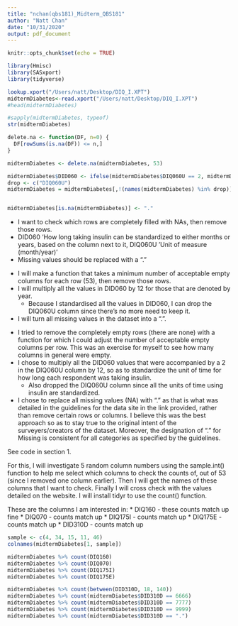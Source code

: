 ```yaml
---
title: "nchan(qbs181)_Midterm_QBS181"
author: "Natt Chan"
date: "10/31/2020"
output: pdf_document
---
```


```r
knitr::opts_chunk$set(echo = TRUE)
```

```r
library(Hmisc)
library(SASxport)
library(tidyverse)
```


```r
lookup.xport("/Users/natt/Desktop/DIQ_I.XPT")
midtermDiabetes<-read.xport("/Users/natt/Desktop/DIQ_I.XPT")
#head(midtermDiabetes)

#sapply(midtermDiabetes, typeof)
str(midtermDiabetes)

delete.na <- function(DF, n=0) {
  DF[rowSums(is.na(DF)) <= n,]
}

midtermDiabetes <- delete.na(midtermDiabetes, 53)

midtermDiabetes$DID060 <- ifelse(midtermDiabetes$DIQ060U == 2, midtermDiabetes$DID060*12, midtermDiabetes$DID060)
drop <- c("DIQ060U")
midtermDiabetes = midtermDiabetes[,!(names(midtermDiabetes) %in% drop)]


midtermDiabetes[is.na(midtermDiabetes)] <- "."


```

\section{1. DIQ_1.XPT file}

\subsection{a. List the data-related issues you see in this data set}

* I want to check which rows are completely filled with NAs, then remove those rows.
* DID060 'How long taking insulin can be standardized to either months or years, based on the column next to it, DIQ060U 'Unit of measure (month/year)'
* Missing values should be replaced with a "."

\subsection{b. How will you address each data-related issue?}

* I will make a function that takes a minimum number of acceptable empty columns for each row (53), then remove those rows.
* I will multiply all the values in DID060 by 12 for those that are denoted by year.
  + Because I standardised all the values in DID060, I can drop the DIQ060U column since there's no more need to keep it.
* I will turn all missing values in the dataset into a ".".

\subsection{c. Give justification for why you chose a particular way to address each issue.}


* I tried to remove the completely empty rows (there are none) with a function for which I could adjust the number of acceptable empty columns per row. This was an exercise for myself to see how many columns in general were empty.
* I chose to multiply all the DID060 values that were accompanied by a 2 in the DIQ060U column by 12, so as to standardize the unit of time for how long each respondent was taking insulin.
  + Also dropped the DIQ060U column since all the units of time using insulin are standardized.
* I chose to replace all missing values (NA) with "." as that is what was detailed in the guidelines for the data site in the link provided, rather than remove certain rows or columns. I believe this was the best approach so as to stay true to the original intent of the surveyers/creators of the dataset. Moreover, the designation of "." for Missing is consistent for all categories as specified by the guidelines.

\section{2. Cleaning the Data}

See code in section 1.

\section{3. Verify whether the counts of each code or value of various variables are correct as mentions as mentioned in the website}

For this, I will investigate 5 random column numbers using the sample.int() function to help me select which columns to check the counts of, out of 53 (since I removed one column earlier). Then I will get the names of these columns that I want to check. Finally I will cross check with the values detailed on the website. I will install tidyr to use the count() function.

These are the columns I am interested in:
* DIQ160 - these counts match up fine
* DIQ070 - counts match up
* DIQ175I - counts match up
* DIQ175E - counts match up
* DID310D - counts match up

```r
sample <- c(4, 34, 15, 11, 46)
colnames(midtermDiabetes[1, sample])

midtermDiabetes %>% count(DIQ160)
midtermDiabetes %>% count(DIQ070)
midtermDiabetes %>% count(DIQ175I)
midtermDiabetes %>% count(DIQ175E)

midtermDiabetes %>% count(between(DID310D, 18, 140))
midtermDiabetes %>% count(midtermDiabetes$DID310D == 6666)
midtermDiabetes %>% count(midtermDiabetes$DID310D == 7777)
midtermDiabetes %>% count(midtermDiabetes$DID310D == 9999)
midtermDiabetes %>% count(midtermDiabetes$DID310D == ".")
```


